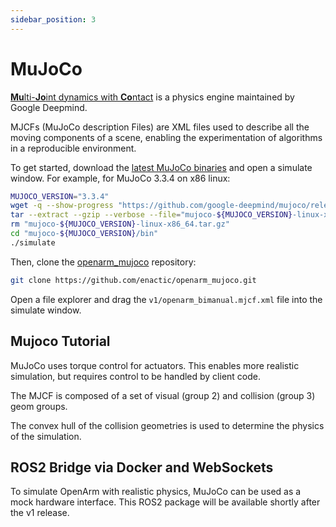 ```yaml
---
sidebar_position: 3
---
```



# MuJoCo

<BlockImage src="simulation/mujoco/mjcf-bimanual.png" alt="Bimanual MJCF" width="35%" />

[**Mu**lti-**Jo**int dynamics with **Co**ntact](https://mujoco.org/) is a physics engine maintained by Google Deepmind. 

MJCFs (MuJoCo description Files) are XML files used to describe all the moving components of a scene, enabling the experimentation of algorithms in a reproducible environment.

To get started, download the [latest MuJoCo binaries](https://github.com/google-deepmind/mujoco/releases) and open a simulate window. 
For example, for MuJoCo 3.3.4 on x86 linux:
```sh
MUJOCO_VERSION="3.3.4"
wget -q --show-progress "https://github.com/google-deepmind/mujoco/releases/download/${MUJOCO_VERSION}/mujoco-${MUJOCO_VERSION}-linux-x86_64.tar.gz"
tar --extract --gzip --verbose --file="mujoco-${MUJOCO_VERSION}-linux-x86_64.tar.gz"
rm "mujoco-${MUJOCO_VERSION}-linux-x86_64.tar.gz"
cd "mujoco-${MUJOCO_VERSION}/bin"
./simulate
```

Then, clone the [openarm_mujoco](https://github.com/enactic/openarm_mujoco) repository:
```sh
git clone https://github.com/enactic/openarm_mujoco.git
```

Open a file explorer and drag the `v1/openarm_bimanual.mjcf.xml` file into the simulate window. 


## Mujoco Tutorial

<ReactPlayer playing controls url="simulation/mujoco/mujoco-tutorial.mp4" width="65%"/>

MuJoCo uses torque control for actuators. This enables more realistic simulation, but requires control to be handled by client code. 

The MJCF is composed of a set of visual (group 2) and collision (group 3) geom groups. 

The convex hull of the collision geometries is used to determine the physics of the simulation.

## ROS2 Bridge via Docker and WebSockets

To simulate OpenArm with realistic physics, MuJoCo can be used as a mock hardware interface. This ROS2 package will be available shortly after the v1 release.



